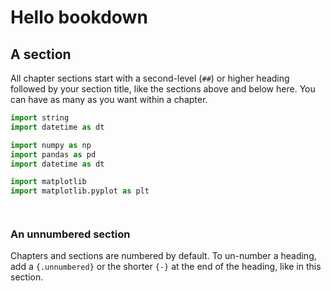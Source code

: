 # Hello bookdown 

<!-- All chapters start with a first-level heading followed by your chapter title, like the line above. There should be only one first-level heading (`#`) per .Rmd file. -->

## A section

All chapter sections start with a second-level (`##`) or higher heading followed by your section title, like the sections above and below here. You can have as many as you want within a chapter.

```python
import string
import datetime as dt

```

```python
import numpy as np
import pandas as pd
import datetime as dt

import matplotlib
import matplotlib.pyplot as plt

```

```python

```
```python

```


### An unnumbered section {-}

Chapters and sections are numbered by default. To un-number a heading, add a `{.unnumbered}` or the shorter `{-}` at the end of the heading, like in this section.
